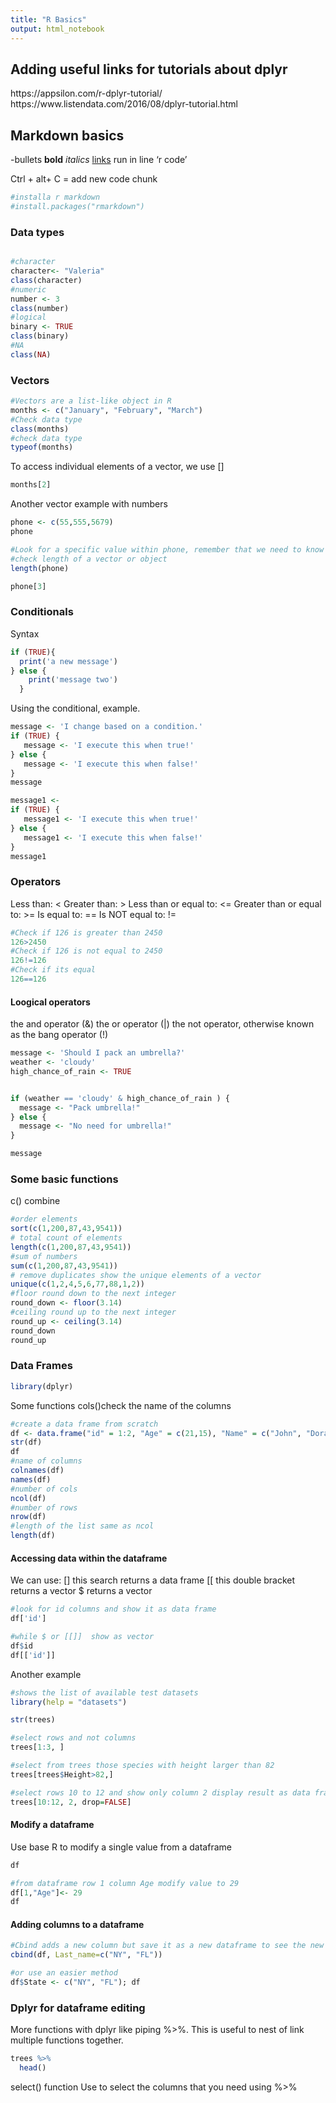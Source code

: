 ---
title: "R Basics"
output: html_notebook
---
## Adding useful links for tutorials about dplyr
https://appsilon.com/r-dplyr-tutorial/
https://www.listendata.com/2016/08/dplyr-tutorial.html

## Markdown basics
-bullets
**bold**
*italics*
[links](www.github.com)
run in line 'r code' 

Ctrl + alt+ C = add new code chunk

```{r}
#installa r markdown
#install.packages("rmarkdown")
```


### Data types
```{r}

```

```{r}
#character
character<- "Valeria"
class(character)
#numeric
number <- 3
class(number)
#logical
binary <- TRUE
class(binary)
#NA
class(NA)
```


### Vectors
```{r}
#Vectors are a list-like object in R
months <- c("January", "February", "March")
#Check data type
class(months)
#check data type
typeof(months)

```

To access individual elements of a vector, we use []
```{r}
months[2]
```

Another vector example with numbers
```{r}
phone <- c(55,555,5679)
phone
```


```{r}
#Look for a specific value within phone, remember that we need to know the number elements within the vector
#check length of a vector or object
length(phone)
```

```{r}
phone[3]
```

### Conditionals
Syntax
```{r}
if (TRUE){
  print('a new message')
} else {
    print('message two')
  }
```

Using the conditional, example.
```{r}
message <- 'I change based on a condition.'
if (TRUE) {
   message <- 'I execute this when true!'
} else {
   message <- 'I execute this when false!'
}
message
```

```{r}
message1 <- 
if (TRUE) {
   message1 <- 'I execute this when true!'
} else {
   message1 <- 'I execute this when false!'
}
message1
```

### Operators
Less than: <
Greater than: >
Less than or equal to: <=
Greater than or equal to: >=
Is equal to: ==
Is NOT equal to: !=

```{r}
#Check if 126 is greater than 2450
126>2450
#Check if 126 is not equal to 2450
126!=126
#Check if its equal
126==126
```

#### Loogical operators
the and operator (&)
the or operator (|)
the not operator, otherwise known as the bang operator (!)

```{r}
message <- 'Should I pack an umbrella?'
weather <- 'cloudy'
high_chance_of_rain <- TRUE


if (weather == 'cloudy' & high_chance_of_rain ) {
  message <- "Pack umbrella!"
} else {
  message <- "No need for umbrella!"
}

message
```


### Some basic functions
c() combine
```{r}
#order elements
sort(c(1,200,87,43,9541))
# total count of elements
length(c(1,200,87,43,9541))
#sum of numbers
sum(c(1,200,87,43,9541))
# remove duplicates show the unique elements of a vector
unique(c(1,2,4,5,6,77,88,1,2))
#floor round down to the next integer
round_down <- floor(3.14)
#ceiling round up to the next integer
round_up <- ceiling(3.14)
round_down
round_up
```

### Data Frames
```{r}
library(dplyr)
```

Some functions
cols()check the name of the columns

```{r}
#create a data frame from scratch
df <- data.frame("id" = 1:2, "Age" = c(21,15), "Name" = c("John", "Dora"), stringsAsFactors = FALSE)
str(df)
df
#name of columns
colnames(df)
names(df)
#number of cols
ncol(df)
#number of rows
nrow(df)
#length of the list same as ncol
length(df)
```

#### Accessing data within the dataframe
We can use:
[] this search returns a data frame
[[ this double bracket returns a vector
$ returns a vector

```{r}
#look for id columns and show it as data frame
df['id']
```

```{r}
#while $ or [[]]  show as vector
df$id
df[['id']]
```

Another example
```{r}
#shows the list of available test datasets
library(help = "datasets")

str(trees)
```

```{r}
#select rows and not columns
trees[1:3, ]
```
```{r}
#select from trees those species with height larger than 82
trees[trees$Height>82,]
```

```{r}
#select rows 10 to 12 and show only column 2 display result as data frame with drop false
trees[10:12, 2, drop=FALSE]
```

#### Modify a dataframe
Use base R to modify a single value from a dataframe
```{r}
df
```


```{r}
#from dataframe row 1 column Age modify value to 29
df[1,"Age"]<- 29
df
```

#### Adding columns to a dataframe
```{r}
#Cbind adds a new column but save it as a new dataframe to see the new column
cbind(df, Last_name=c("NY", "FL"))
```

```{r}
#or use an easier method
df$State <- c("NY", "FL"); df
```

### Dplyr for dataframe editing
More functions with dplyr like piping %>%. This is useful to nest of link multiple functions together.
```{r}
trees %>%
  head()
```

select() function
Use to select the columns that you need using %>%


